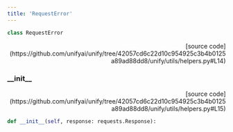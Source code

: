 ```yaml
---
title: 'RequestError'
---
```


```python
class RequestError
```

<p align="right">[source code](https://github.com/unifyai/unify/tree/42057cd6c22d10c954925c3b4b0125a89ad88dd8/unify/utils/helpers.py#L14)</p>



### \_\_init\_\_

<p align="right">[source code](https://github.com/unifyai/unify/tree/42057cd6c22d10c954925c3b4b0125a89ad88dd8/unify/utils/helpers.py#L15)</p>

```python
def __init__(self, response: requests.Response):
```

